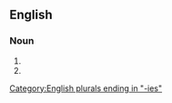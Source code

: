 ==English==

===Noun===
{{head|en|noun form}}

# {{plural of|en|sweetie}}
# {{plural of|en|sweety}}

[[Category:English plurals ending in "-ies"]]